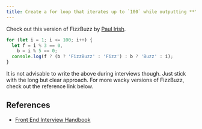 ```yaml
---
title: Create a for loop that iterates up to `100` while outputting **"fizz"** at multiples of `3`, **"buzz"** at multiples of `5` and **"fizzbuzz"** at multiples of `3` and `5`
---
```


Check out this version of FizzBuzz by [Paul Irish](https://gist.github.com/jaysonrowe/1592432#gistcomment-790724).

```js
for (let i = 1; i <= 100; i++) {
  let f = i % 3 == 0,
    b = i % 5 == 0;
  console.log(f ? (b ? 'FizzBuzz' : 'Fizz') : b ? 'Buzz' : i);
}
```

It is not advisable to write the above during interviews though. Just stick with the long but clear approach. For more wacky versions of FizzBuzz, check out the reference link below.

## References

- [Front End Interview Handbook](https://www.frontendinterviewhandbook.com/javascript-questions)
